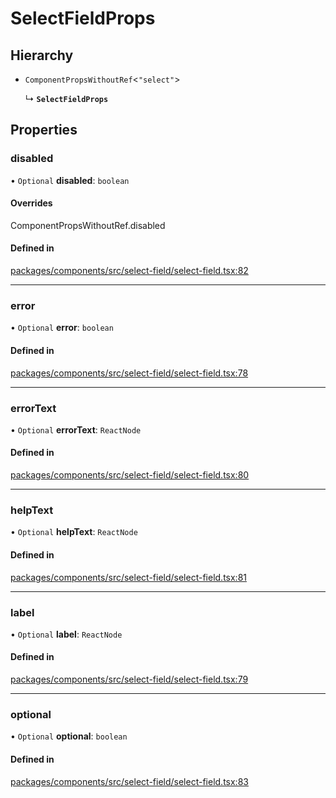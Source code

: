 # SelectFieldProps

## Hierarchy

- `ComponentPropsWithoutRef`\<`"select"`\>

  ↳ **`SelectFieldProps`**

## Properties

### disabled

• `Optional` **disabled**: `boolean`

#### Overrides

ComponentPropsWithoutRef.disabled

#### Defined in

[packages/components/src/select-field/select-field.tsx:82](https://github.com/vtex/shoreline/blob/74b3e0b4f/packages/components/src/select-field/select-field.tsx#L82)

---

### error

• `Optional` **error**: `boolean`

#### Defined in

[packages/components/src/select-field/select-field.tsx:78](https://github.com/vtex/shoreline/blob/74b3e0b4f/packages/components/src/select-field/select-field.tsx#L78)

---

### errorText

• `Optional` **errorText**: `ReactNode`

#### Defined in

[packages/components/src/select-field/select-field.tsx:80](https://github.com/vtex/shoreline/blob/74b3e0b4f/packages/components/src/select-field/select-field.tsx#L80)

---

### helpText

• `Optional` **helpText**: `ReactNode`

#### Defined in

[packages/components/src/select-field/select-field.tsx:81](https://github.com/vtex/shoreline/blob/74b3e0b4f/packages/components/src/select-field/select-field.tsx#L81)

---

### label

• `Optional` **label**: `ReactNode`

#### Defined in

[packages/components/src/select-field/select-field.tsx:79](https://github.com/vtex/shoreline/blob/74b3e0b4f/packages/components/src/select-field/select-field.tsx#L79)

---

### optional

• `Optional` **optional**: `boolean`

#### Defined in

[packages/components/src/select-field/select-field.tsx:83](https://github.com/vtex/shoreline/blob/74b3e0b4f/packages/components/src/select-field/select-field.tsx#L83)
